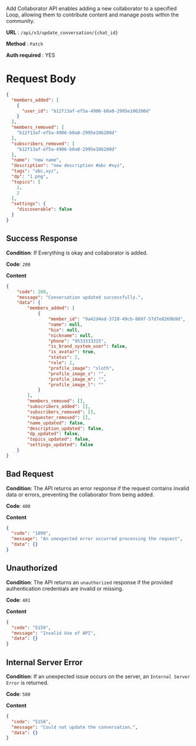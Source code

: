 Add Collaborator API enables adding a new collaborator to a specified Loop, allowing them to contribute content and manage posts within the community.

**URL**  :  `/api/v3/update_conversation/{chat_id}`

**Method**  :  `Patch`

**Auth required**  : YES


# Request Body

```json
{
  "members_added": [
    {
      "user_id": "b12f13af-ef5a-4906-b0a0-2995e106200d"
    }
  ],
  "members_removed": [
    "b12f13af-ef5a-4906-b0a0-2995e106200d"
  ],
  "subscribers_removed": [
    "b12f13af-ef5a-4906-b0a0-2995e106200d"
  ],
  "name": "new name",
  "description": "new description #abc #xyz",
  "tags": "abc,xyz",
  "dp": "1.png",
  "topics": [
    1,
    2
  ],
  "settings": {
    "discoverable": false
  }
}
```

## Success Response

**Condition**: If Everything is okay and collaborator is added. 

**Code**: `200`

**Content**
```json
{
    "code": 200,
    "message": "Conversation updated successfully.",
    "data": {
        "members_added": [
            {
                "member_id": "9a42d4ed-3720-49cb-8697-57d7e8269b9d",
                "name": null,
                "bio": null,
                "nickname": null,
                "phone": "9533333315",
                "is_brand_system_user": false,
                "is_avatar": true,
                "status": 2,
                "role": 2,
                "profile_image": "sloth",
                "profile_image_s": "",
                "profile_image_m": "",
                "profile_image_l": ""
            }
        ],
        "members_removed": [],
        "subscribers_added": [],
        "subscribers_removed": [],
        "requester_removed": [],
        "name_updated": false,
        "description_updated": false,
        "dp_updated": false,
        "topics_updated": false,
        "settings_updated": false
    }
}
```

## Bad Request

**Condition**: The API returns an error response if the request contains invalid data or errors, preventing the collaborator from being added.

**Code**: `400`

**Content**
```json
{
  "code": "1099",
  "message": "An unexpected error occurred processing the request",
  "data": {}
}
```

## Unauthorized

**Condition**: The API returns an `unauthorized` response if the provided authentication credentials are invalid or missing.

**Code**: `401`

**Content**
```json
{
  "code": "5159",
  "message": "Invalid Use of API",
  "data": {}
}
```
##   Internal Server Error

**Condition**: If an unexpected issue occurs on the server, an `Internal Server Error` is returned.

**Code**: `500`

**Content**
```json
{
  "code": "5158",
  "message": "Could not update the conversation.",
  "data": {}
}
```
